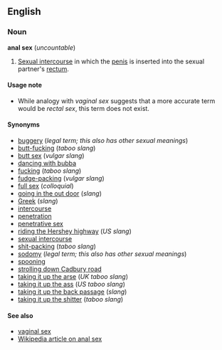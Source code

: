 ==English==
===Noun===
'''anal sex''' (''uncountable'')

#[[Sexual intercourse]] in which the [[penis]] is inserted into the sexual partner's [[rectum]].

====Usage note====
*While analogy with ''vaginal sex'' suggests that a more accurate term would be ''rectal sex'', this term does not exist.

====Synonyms====
*[[buggery]] (''legal term; this also has other sexual meanings'')
*[[butt-fucking]] (''taboo slang'')
*[[butt sex]] (''vulgar slang'')
*[[dancing with bubba]] <!--or Bubba?  Spelling? US/US only?-->
*[[fucking]] (''taboo slang'')
*[[fudge-packing]] (''vulgar slang'')
*[[full sex]] (''colloquial'')
*[[going in the out door]] (''slang'')
*[[Greek]] (''slang'')
*[[intercourse]]
*[[penetration]]
*[[penetrative sex]]
*[[riding the Hershey highway]] (''US slang'')
*[[sexual intercourse]]
*[[shit-packing]] (''taboo slang'')
*[[sodomy]] (''legal term; this also has other sexual meanings'')
*[[spooning]] <!--is this correct?-->
*[[strolling down Cadbury road]] <!--UK/UK only?-->
*[[taking it up the arse]] (''UK taboo slang'')
*[[taking it up the ass]] (''US taboo slang'')
*[[taking it up the back passage]] (''slang'')
*[[taking it up the shitter]] (''taboo slang'')

====See also====
*[[vaginal sex]]
*[[en:Anal_sex|Wikipedia article on anal sex]]